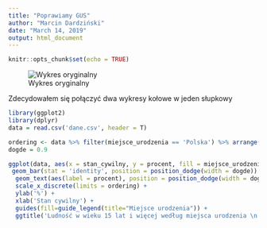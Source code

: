 ```yaml
---
title: "Poprawiamy GUS"
author: "Marcin Dardziński"
date: "March 14, 2019"
output: html_document
---
```


```r
knitr::opts_chunk$set(echo = TRUE)
```


![Wykres oryginalny](oryginal.png)

Zdecydowałem się połączyć dwa wykresy kołowe w jeden słupkowy

```r
library(ggplot2)
library(dplyr)
data = read.csv('dane.csv', header = T)

ordering <- data %>% filter(miejsce_urodzenia == 'Polska') %>% arrange(desc(procent)) %>% pull(stan_cywilny)
dogde = 0.9

ggplot(data, aes(x = stan_cywilny, y = procent, fill = miejsce_urodzenia)) + 
 geom_bar(stat = 'identity', position = position_dodge(width = dogde)) +
  geom_text(aes(label = procent), position = position_dodge(width = dogde)) +
  scale_x_discrete(limits = ordering) +
  ylab('%') + 
  xlab('Stan cywilny') + 
  guides(fill=guide_legend(title="Miejsce urodzenia")) + 
  ggtitle('Ludność w wieku 15 lat i więcej według miejsca urodzenia \n i stanu cywilnego  w 2011 roku')

```
